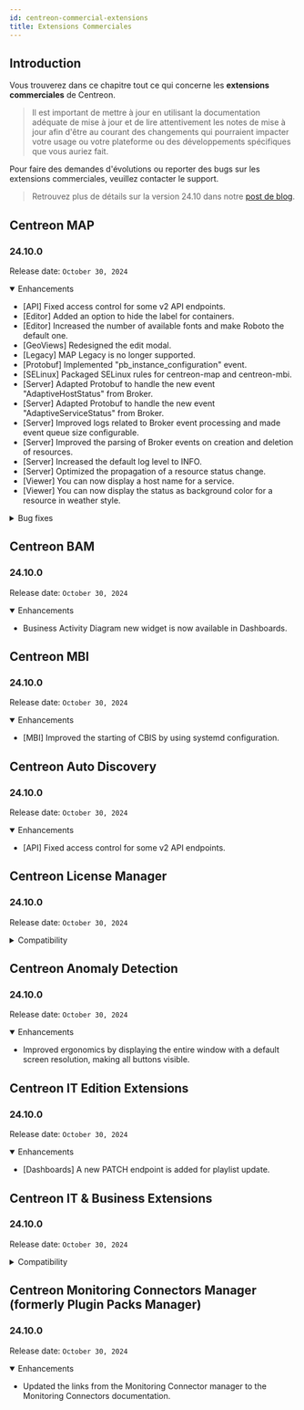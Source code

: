 ```yaml
---
id: centreon-commercial-extensions
title: Extensions Commerciales
---
```



## Introduction

Vous trouverez dans ce chapitre tout ce qui concerne les **extensions commerciales** de Centreon.

> Il est important de mettre à jour en utilisant la documentation adéquate de mise à jour et de lire attentivement les
> notes de mise à jour afin d'être au courant des changements qui pourraient impacter votre usage ou votre plateforme
> ou des développements spécifiques que vous auriez fait.

Pour faire des demandes d'évolutions ou reporter des bugs sur les extensions commerciales, veuillez contacter le support.

> Retrouvez plus de détails sur la version 24.10 dans notre [post de blog](https://www.centreon.com/centreon-announces-its-latest-software-release-centreon-24-10/).

<ExpandCollapseAll />

## Centreon MAP

### 24.10.0

Release date: `October 30, 2024`

<details open>
  <summary>Enhancements</summary>

- [API] Fixed access control for some v2 API endpoints.
- [Editor] Added an option to hide the label for containers.
- [Editor] Increased the number of available fonts and make Roboto the default one.
- [GeoViews] Redesigned the edit modal.
- [Legacy] MAP Legacy is no longer supported.
- [Protobuf] Implemented "pb_instance_configuration" event.
- [SELinux] Packaged SELinux rules for centreon-map and centreon-mbi.
- [Server] Adapted Protobuf to handle the new event "AdaptiveHostStatus" from Broker.
- [Server] Adapted Protobuf to handle the new event "AdaptiveServiceStatus" from Broker.
- [Server] Improved logs related to Broker event processing and made event queue size configurable.
- [Server] Improved the parsing of Broker events on creation and deletion of resources.
- [Server] Increased the default log level to INFO.
- [Server] Optimized the propagation of a resource status change.
- [Viewer] You can now display a host name for a service.
- [Viewer] You can now display the status as background color for a resource in weather style.

</details>

<details>
  <summary>Bug fixes</summary>

- [Server] Fixed a synchronization issue that could cause resources to disappear from a map.
- [Server] Fixed concurrent access issues causing exceptions in the viewer.
- [Server] Fixed Servicegroup status when configured using Service Templates or Hostgroup Services.

</details>

## Centreon BAM

### 24.10.0

Release date: `October 30, 2024`

<details open>
  <summary>Enhancements</summary>

- Business Activity Diagram new widget is now available in Dashboards.

</details>

## Centreon MBI

### 24.10.0

Release date: `October 30, 2024`

<details open>
  <summary>Enhancements</summary>

- [MBI] Improved the starting of CBIS by using systemd configuration.

</details>

## Centreon Auto Discovery

### 24.10.0

Release date: `October 30, 2024`

<details open>
  <summary>Enhancements</summary>

- [API] Fixed access control for some v2 API endpoints.

</details>

## Centreon License Manager

### 24.10.0

Release date: `October 30, 2024`

<details>
  <summary>Compatibility</summary>

- Compatibility with other 24.10 components.

</details>

## Centreon Anomaly Detection

### 24.10.0

Release date: `October 30, 2024`

<details open>
  <summary>Enhancements</summary>

- Improved ergonomics by displaying the entire window with a default screen resolution, making all buttons visible.

</details>

## Centreon IT Edition Extensions

### 24.10.0

Release date: `October 30, 2024`

<details open>
  <summary>Enhancements</summary>

- [Dashboards] A new PATCH endpoint is added for playlist update.

</details>

## Centreon IT & Business Extensions

### 24.10.0

Release date: `October 30, 2024`

<details>
  <summary>Compatibility</summary>

- Compatibility with other 24.10 components.

</details>

## Centreon Monitoring Connectors Manager (formerly Plugin Packs Manager)

### 24.10.0

Release date: `October 30, 2024`

<details open>
  <summary>Enhancements</summary>

- Updated the links from the Monitoring Connector manager to the Monitoring Connectors documentation.

</details>
